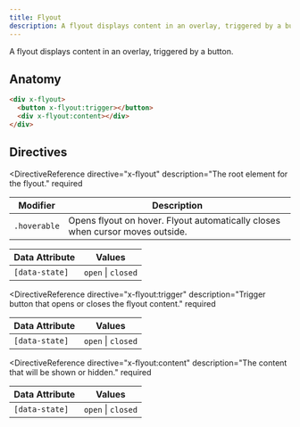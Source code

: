 ```yaml
---
title: Flyout
description: A flyout displays content in an overlay, triggered by a button.
---
```



<Toolbelt />

<Lede>A flyout displays content in an overlay, triggered by a button.</Lede>

<FlyoutDemo />

## Anatomy

```html
<div x-flyout>
  <button x-flyout:trigger></button>
  <div x-flyout:content></div>
</div>
```

## Directives

<DirectiveReference
  directive="x-flyout"
  description="The root element for the flyout."
  required
>
  <Fragment slot="modifiers">

| Modifier     | Description                                                                   |
| ------------ | ----------------------------------------------------------------------------- |
| `.hoverable` | Opens flyout on hover. Flyout automatically closes when cursor moves outside. |

  </Fragment>

  <Fragment slot="attributes">

| Data Attribute | Values             |
| -------------- | ------------------ |
| `[data-state]` | `open` \| `closed` |

  </Fragment>
</DirectiveReference>

<DirectiveReference
  directive="x-flyout:trigger"
  description="Trigger button that opens or closes the flyout content."
  required
>
  <Fragment slot="attributes">

| Data Attribute | Values             |
| -------------- | ------------------ |
| `[data-state]` | `open` \| `closed` |

  </Fragment>
</DirectiveReference>

<DirectiveReference
  directive="x-flyout:content"
  description="The content that will be shown or hidden."
  required
>
  <Fragment slot="attributes">

| Data Attribute | Values             |
| -------------- | ------------------ |
| `[data-state]` | `open` \| `closed` |

  </Fragment>
</DirectiveReference>
